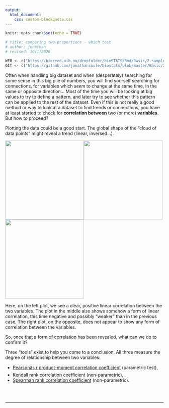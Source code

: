```yaml
---
output:
  html_document:
    css: custom-blockquote.css
---
```


```r
knitr::opts_chunk$set(echo = TRUE)

# title: comparing two proportions - which test
# author: jonathan
# revised: 10/1/2020 

WEB <- c("https://bioceed.uib.no/dropfolder/bioSTATS/Rmd/Basic/2-sample/comparing2variables.html")
GIT <- c("https://github.com/jonathansoule/biostats/blob/master/Basic/2-sample/comparing2variables.Rmd")


```

Often when handling big dataset and when (desperately) searching for some sense in this big pile of numbers, you will find yourself searching for connections, for variables which *seem* to change at the same time, in the same or opposite direction… Most of the time you will be looking at big values to try to define a pattern, and later try to see whether this pattern can be applied to the rest of the dataset. Even if this is not really a good method or way to look at a dataset to find trends or connections, you have at least started to check for **correlation between** two (or more) **variables**. But how to proceed?

Plotting the data could be a good start. The global shape of the “cloud of data points” might reveal a trend (linear, inversed…).

<img src="https://biostats.w.uib.no/files/2016/06/Skjermbilde-2016-06-15-23.18.15.png" height="250px" width="250px" /><img src="https://biostats.w.uib.no/files/2016/06/Skjermbilde-2016-06-15-23.22.00.png" height="250px" width="250px" /><img src="https://biostats.w.uib.no/files/2016/06/Skjermbilde-2016-06-16-08.19.45.png" height="250px" width="250px" />


Here, on the left plot, we see a clear, positive linear correlation between the two variables. The plot in the middle also shows somehow a form of linear correlation, this time negative and possibly “weaker” than in the previous case. The right plot, on the opposite, does not appear to show any form of correlation between the variables.

So, once that a form of correlation has been revealed, what can we do to confirm it?

Three “tools” exist to help you come to a conclusion. All three measure the degree of relationship between two variables:

* [Pearsonâs r product-moment correlation coefficient](http://biostats.w.uib.no/comparing-two-variables-pearsons-correlation/){target="_blank"} (parametric test),
* Kendall rank correlation coefficient (non-parametric),
* [Spearman rank correlation coefficient](http://biostats.w.uib.no/comparing-two-variables-spearmans-correlation/){target="_blank"} (non-parametric).


<br/><br/>

***
<!-- UNCOMMENT TO ACTIVATE
Get the Rmarkdown file corresponding to this page on [GitHub](`r GIT`){target="_blank"}.
-->
